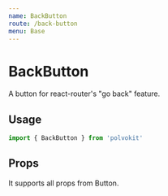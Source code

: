 ```yaml
---
name: BackButton
route: /back-button
menu: Base
---
```



# BackButton

A button for react-router's "go back" feature.

<Playground>
  <MemoryRouter>
    <BackButton />
  </MemoryRouter>
</Playground>

## Usage

```js
import { BackButton } from 'polvokit'
```

## Props

It supports all props from Button.
